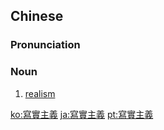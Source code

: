 {{also|写实主义}}
==Chinese==
{{zh-forms|s=写实主义|type=22}}

===Pronunciation===
{{zh-pron
|m=xiěshízhǔyì
|c=se2 sat6 zyu2 ji6
|cat=n
}}

===Noun===
{{zh-noun}}

# [[realism]] {{gloss|in writing}}

[[ko:寫實主義]]
[[ja:寫實主義]]
[[pt:寫實主義]]